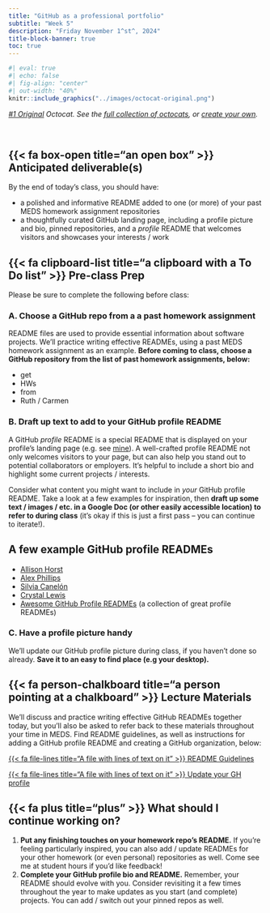 ```yaml
---
title: "GitHub as a professional portfolio"
subtitle: "Week 5"
description: "Friday November 1^st^, 2024"
title-block-banner: true
toc: true
---
```


```r
#| eval: true
#| echo: false
#| fig-align: "center"
#| out-width: "40%"
knitr::include_graphics("../images/octocat-original.png")
```

::: {.center-text .gray-text}
*[#1 Original](https://octodex.github.com/original/) Octocat. See the [full collection of octocats](https://octodex.github.com/), or [create your own](https://myoctocat.com/).*
:::

<br>

## {{< fa box-open title="an open box" >}} Anticipated deliverable(s) {#anticipated-deliverables}

By the end of today's class, you should have:

- a polished and informative README added to one (or more) of your past MEDS homework assignment repositories
- a thoughtfully curated GitHub landing page, including a profile picture and bio, pinned repositories, and a *profile* README that welcomes visitors and showcases your interests / work 

## {{< fa clipboard-list title="a clipboard with a To Do list" >}} Pre-class Prep {#pre-class-prep}

Please be sure to complete the following before class:

### A. Choose a GitHub repo from a a past homework assignment

README files are used to provide essential information about software projects. We'll practice writing effective READMEs, using a past MEDS homework assignment as an example. [**Before coming to class, choose a GitHub repository from the list of past homework assignments, below:**]{.teal-text}
 
- get
- HWs
- from
- Ruth / Carmen

### B. Draft up text to add to your GitHub profile README

A GitHub *profile* README is a special README that is displayed on your profile's landing page (e.g. see [mine](https://github.com/samanthacsik){target="_blank"}). A well-crafted profile README not only welcomes visitors to your page, but can also help you stand out to potential collaborators or employers. It's helpful to include a short bio and highlight some current projects / interests.

Consider what content you might want to include in *your* GitHub profile README. Take a look at a few examples for inspiration, then [**draft up some text / images / etc. in a Google Doc (or other easily accessible location) to refer to during class**]{.teal-text} (it's okay if this is just a first pass -- you can continue to iterate!).

::: {.callout-tip collapse=true}
## A few example GitHub profile READMEs
- [Allison Horst](https://github.com/allisonhorst){target="_blank"}
- [Alex Phillips](https://github.com/alatleephillips){target="_blank"}
- [Silvia Canelón](https://github.com/spcanelon){target="_blank"}
- [Crystal Lewis](https://github.com/Cghlewis){target="_blank"}
- [Awesome GitHub Profile READMEs](https://zzetao.github.io/awesome-github-profile/){target="_blank"} (a collection of great profile READMEs)
:::

### C. Have a profile picture handy

We'll update our GitHub profile picture during class, if you haven't done so already. [**Save it to an easy to find place (e.g your desktop).**]{.teal-text}

## {{< fa person-chalkboard title="a person pointing at a chalkboard" >}} Lecture Materials {#lecture-materials}

We'll discuss and practice writing effective GitHub READMEs together today, but you'll also be asked to refer back to these materials throughout your time in MEDS. Find README guidelines, as well as instructions for adding a GitHub profile README and creating a GitHub organization, below:

::: {.grid}

::: {.g-col-12 .g-col-md-6}
::: {.center-text}
[{{< fa file-lines title="A file with lines of text on it" >}} README Guidelines](https://ucsb-meds.github.io/README-guidelines/){.btn role="button" target="_blank"} 
:::
:::

::: {.g-col-12 .g-col-md-6}
::: {.center-text}
[{{< fa file-lines title="A file with lines of text on it" >}} Update your GH profile](materials/GH-profile.qmd){.btn role="button" target="_blank"} 
:::
:::

:::

## {{< fa plus title="plus" >}} What should I continue working on? {#continue-working}

1. [**Put any finishing touches on your homework repo's README.**]{.teal-text} If you're feeling particularly inspired, you can also add / update READMEs for your other homework (or even personal) repositories as well. Come see me at student hours if you'd like feedback!
2. [**Complete your GitHub profile bio and README.**]{.teal-text} Remember, your README should evolve with you. Consider revisiting it a few times throughout the year to make updates as you start (and complete) projects. You can add / switch out your pinned repos as well. 


